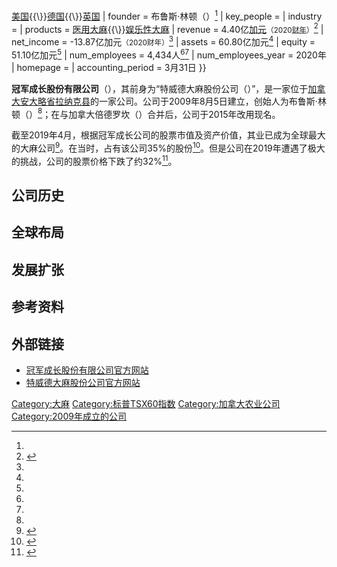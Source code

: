 {{Infobox company
| name               = 冠军成长股份有限公司
| name_en            = Canopy Growth Corporation
| logo               = File:Canopy Growth Corporation logo.svg
| logo_size          = 240px
| type               = [[上市公司|上市公司]]
| traded_as          = {{Plain list|
* {{TSX|WEED}}
* [[标普TSX60指数|标普TSX60指数成分股]]
* {{NYSE|CGC}}
}}
| ISIN               = CA1380351009
| predecessor        = 特威德大麻股份公司<br />（{{lang|en|Tweed Marijuana Inc.}}）
| foundation         = {{Start date and age|df=yes|2009|08|05}}<ref name="CNN_Profile">{{cite web |title=Canopy Growth Corp |url=https://money.cnn.com/quote/profile/profile.html?symb=CGC |website=CNN Business |publisher=[[CNN|CNN]] |accessdate=2020-08-08 |archive-date=2020-08-04 |archive-url=https://web.archive.org/web/20200804212351/https://money.cnn.com/quote/profile/profile.html?symb=CGC |dead-url=no }}</ref>
| location           = {{CAN}}[[安大略省|安大略省]][[拉纳克县|拉纳克县]]<br />{{Link-en|史密斯瀑布镇|Smiths Falls}}赫尔希道1号<ref name="CNN_Profile" /><ref name="Yahoo_Profile">{{cite web |title=Canopy Growth Corp |url=https://finance.yahoo.com/quote/CGC/profile/ |website=雅虎财经 |publisher=[[雅虎|雅虎]] |accessdate=2020-08-08 |archive-date=2021-05-06 |archive-url=https://web.archive.org/web/20210506095956/https://finance.yahoo.com/quote/CGC/profile }}</ref>
| area_served        = [[加拿大|加拿大]]{{\}}[[美国|美国]]{{\}}[[德国|德国]]{{\}}[[英国|英国]]
| founder            = 布鲁斯·林顿（{{lang|en|Bruce Linton}}）<ref name="CNN_Profile" />
| key_people         = {{Plain list|
* 朱迪·施梅林<small>（[[董事长|董事长]]）</small><ref>{{cite web |title=Board of Directors |url=https://www.canopygrowth.com/investors/governance/board-of-directors/ |publisher=Canopy Growth Corp. |accessdate=2020-08-08 |archive-date=2020-08-14 |archive-url=https://web.archive.org/web/20200814150907/https://www.canopygrowth.com/investors/governance/board-of-directors/ |dead-url=no }}</ref>
* 大卫·克莱因<small>（[[首席执行官|首席执行官]]）</small><ref name="Officer">{{cite web |title=Officers |url=https://www.canopygrowth.com/investors/governance/officers/ |publisher=Canopy Growth Corp. |accessdate=2020-08-08 |archive-date=2020-10-26 |archive-url=https://web.archive.org/web/20201026071710/https://www.canopygrowth.com/investors/governance/officers/ |dead-url=no }}</ref>
* 迈克·李<small>（[[首席财务官|首席财务官]]）</small><ref name="Officer" />
* 拉德·科瓦切维奇<small>（[[总裁|总裁]]）</small><ref name="Officer" />
}}
| industry           = {{Link-en|大麻产业|Cannabis industry}}
| products           = [[医用大麻|医用大麻]]{{\}}[[大麻|娱乐性大麻]]
| revenue            = {{increase}} 4.40亿[[加元|加元]]<small>（2020[[财年|财年]]）</small><ref name="Annual2020">{{cite web |title=Q4 FY20 Financial Statements |url=https://www.canopygrowth.com/wp-content/uploads/2020/06/Q4-FY2020-FS-FINAL.pdf |publisher=Canopy Growth Corporation |accessdate=2020-08-08 |archive-date=2020-09-30 |archive-url=https://web.archive.org/web/20200930054033/https://www.canopygrowth.com/wp-content/uploads/2020/06/Q4-FY2020-FS-FINAL.pdf |dead-url=no }}</ref>
| net_income         = {{decrease}} -13.87亿加元<small>（2020财年）</small><ref name="Annual2020" />
| assets             = {{decrease}} 60.80亿加元<ref name="Annual2020" />
| equity             = {{decrease}} 51.10亿加元<ref name="Annual2020" />
| num_employees      = 4,434人<ref name="CNN_Profile" /><ref name="Yahoo_Profile" />
| num_employees_year = 2020年
| homepage           = {{URL|https://www.canopygrowth.com/|CanopyGrowth.com}}
| accounting_period  = 3月31日
}}

'''冠军成长股份有限公司'''（{{Lang-en|Canopy Growth Corporation}}），其前身为“特威德大麻股份公司（{{lang|en|Tweed Marijuana Inc.}}）”，是一家位于[[加拿大|加拿大]][[安大略省|安大略省]][[拉纳克县|拉纳克县]]{{Link-en|史密斯瀑布镇|Smiths Falls}}的一家{{Link-en|大麻产业|Cannabis industry}}公司。公司于2009年8月5日建立，创始人为布鲁斯·林顿（{{lang|en|Bruce Linton}}）<ref name="CNN_Profile" />；在与加拿大倍德罗坎（{{lang|en|Bedrocan Canada}}）合并后，公司于2015年改用现名。

截至2019年4月，根据冠军成长公司的股票市值及资产价值，其业已成为全球最大的大麻公司<ref>{{cite web |author1=Scott Deveau |author2=Kristine Owram |author3=Craig Giammona |title=Canopy Growth Is Near a Deal to Acquire Acreage Holdings |url=https://www.bloomberg.com/news/articles/2019-04-17/canopy-growth-is-said-to-near-deal-to-acquire-acreage-holdings |publisher=[[彭博社|彭博社]] |accessdate=2020-08-08 |archive-date=2020-11-28 |archive-url=https://web.archive.org/web/20201128154943/https://www.bloomberg.com/news/articles/2019-04-17/canopy-growth-is-said-to-near-deal-to-acquire-acreage-holdings |dead-url=no }}</ref>。在当时，{{Link-en|星座品牌|Constellation Brands}}占有该公司35%的股份<ref>{{cite web |author1=Craig Giammona |author2=Brandon Kochkodin |title=Marijuana Bet Paying Off for Alcohol Giant Constellation Brands |url=https://www.bloomberg.com/news/articles/2019-04-18/marijuana-bet-paying-off-for-alcohol-giant-constellation-brands |publisher=[[彭博社|彭博社]] |accessdate=2020-08-08 |archive-date=2019-07-16 |archive-url=https://web.archive.org/web/20190716142158/https://www.bloomberg.com/news/articles/2019-04-18/marijuana-bet-paying-off-for-alcohol-giant-constellation-brands |dead-url=no }}</ref>。但是公司在2019年遭遇了极大的挑战，公司的股票价格下跌了约32%<ref>{{cite web |author1=Nicole Gibillini |title=Canopy names Constellation’s David Klein as its new CEO |url=https://www.bnnbloomberg.ca/canopy-growth-names-constellation-s-david-klein-as-its-new-ceo-1.1359697 |publisher=[[彭博社|彭博社]] |accessdate=2020-08-08 |archive-date=2020-09-22 |archive-url=https://web.archive.org/web/20200922134453/https://www.bnnbloomberg.ca/canopy-growth-names-constellation-s-david-klein-as-its-new-ceo-1.1359697 |dead-url=no }}</ref>。

== 公司历史 ==

== 全球布局 ==

== 发展扩张 ==

== 参考资料 ==
{{Refbegin|4}}
{{Reflist}}
{{Refend}}

== 外部链接 ==
{{Portal|加拿大}}

* [https://www.canopygrowth.com/ 冠军成长股份有限公司官方网站] {{Wayback|url=https://www.canopygrowth.com/ |date=20201217235733 }}{{en}}{{fr}}
* [https://www.tweed.com/ 特威德大麻股份公司官方网站] {{Wayback|url=https://www.tweed.com/ |date=20180928214557 }}{{en}}{{fr}}

{{标普TSX60指数}}
{{Authority control}}
{{DEFAULTSORT:CGC}}

[[Category:大麻|Category:大麻]]
[[Category:标普TSX60指数|Category:标普TSX60指数]]
[[Category:加拿大农业公司|Category:加拿大农业公司]]
[[Category:2009年成立的公司|Category:2009年成立的公司]]